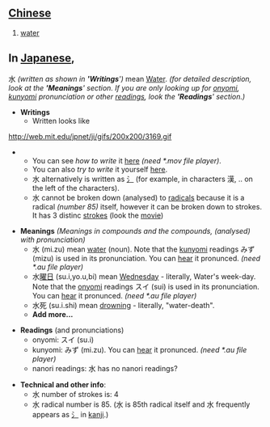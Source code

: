 == [[Chinese]] ==
# [[water]]

== In [[Japanese]], ==

水 ''(written as shown in ''''Writings'''')'' mean [[Water]]. ''(for detailed description, look at the ''''Meanings'''' section. If you are only looking up for [[onyomi]], [[kunyomi]] pronunciation or other [[readings]], look the ''''Readings'''' section.)''

*'''Writings'''
**Written looks like
http://web.mit.edu/jpnet/ji/gifs/200x200/3169.gif
**You can see ''how to write'' it [http://web.mit.edu/jpnet/ji/movies/3169.mov here] ''(need *.mov file player)''.
**You can also ''try to write'' it yourself [http://web.mit.edu/jpnet/ji/data/3169.html here].
**水 alternatively is written as [[氵]] (for example, in characters 漢, .. on the left of the characters).
**水 cannot be broken down (analysed) to [[Chinese_radical|radicals]] because it is a radical ''(number 85)'' itself, however it can be broken down to strokes. It has 3 distinc [[strokes]] (look the [http://web.mit.edu/jpnet/ji/movies/3169.mov movie])



*'''Meanings''' ''(Meanings in compounds and the compounds, (analysed) with pronunciation)''
**水 (mi.zu) mean [[water]] (noun). Note that the [[kunyomi]] readings みず (mizu) is used in its pronunciation. You can [http://web.mit.edu/jpnet/ji/data/sound/mizu.au hear] it pronunced. ''(need *.au file player)''
**水[[曜日]] (su.i,yo.u,bi) mean [[Wednesday]] - literally, Water's week-day. Note that the [[onyomi]] readings スイ (sui) is used in its pronunciation. You can [http://web.mit.edu/jpnet/ji/data/sound/suiyoubi.au hear] it pronunced. ''(need *.au file player)''
**水死 (su.i.shi) mean [[drowning]] - literally, "water-death".
**'''Add more...'''


*'''Readings''' (and pronunciations)
**onyomi: スイ (su.i)
**kunyomi: みず (mi.zu). You can [http://web.mit.edu/jpnet/ji/data/sound/mizu.au hear] it pronunced. ''(need *.au file player)''
**nanori readings: 水 has no nanori readings?

*'''Technical and other info''':
**水 number of strokes is: 4
**水 radical number is 85. (水 is 85th radical itself and 水 frequently appears as [[氵]] in [[kanji]].)
